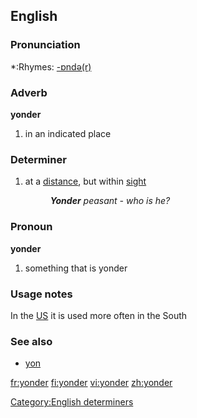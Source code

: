 ==English==

===Pronunciation===
*:Rhymes: [[Rhymes:English:-ɒndə(r)|-ɒndə(r)]]

===Adverb===
'''yonder'''

# in an indicated place

===Determiner===

# at a [[distance]], but within [[sight]]
#:'' '''Yonder''' peasant - who is he?''

===Pronoun===
'''yonder'''

# something that is yonder

===Usage notes===
In the [[US]] it is used more often in the South

===See also===
*[[yon]]


[[Category:English determiners]]

[[fr:yonder]]
[[fi:yonder]]
[[vi:yonder]]
[[zh:yonder]]